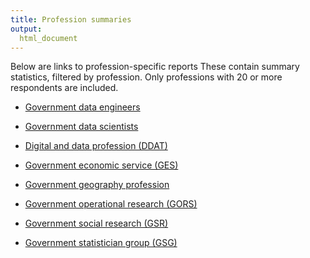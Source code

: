 ```yaml
---
title: Profession summaries
output:
  html_document
---
```


[comment]: <> (This document makes use of custom open and close tags for use with glue::glue() (" and ", respectively))
[comment]: <> (This document should only be edited as a template: quarto/templates/professions.qmd)

Below are links to profession-specific reports These contain summary statistics, filtered by profession. Only professions with 20 or more respondents are included.

- [Government data engineers](professions/data-engineers.html)

- [Government data scientists](professions/data-scientists.html)

- [Digital and data profession (DDAT)](professions/digital-and-data.html)

- [Government economic service (GES)](professions/government-economic-service.html)

- [Government geography profession](professions/government-geography.html)

- [Government operational research (GORS)](professions/government-operational-research.html)

- [Government social research (GSR)](professions/government-social-research.html)

- [Government statistician group (GSG)](professions/government-statistician-group.html)


